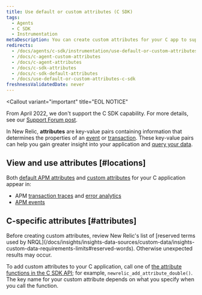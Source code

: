 ```yaml
---
title: Use default or custom attributes (C SDK)
tags:
  - Agents
  - C SDK
  - Instrumentation
metaDescription: You can create custom attributes for your C app to supplement the New Relic event data that automatically includes default APM attributes.
redirects:
  - /docs/agents/c-sdk/instrumentation/use-default-or-custom-attributes-c-sdk
  - /docs/c-agent-custom-attributes
  - /docs/c-agent-attributes
  - /docs/c-sdk-attributes
  - /docs/c-sdk-default-attributes
  - /docs/use-default-or-custom-attributes-c-sdk
freshnessValidatedDate: never
---
```


<Callout
  variant="important"
  title="EOL NOTICE"
  >
From April 2022, we don't support the C SDK capability. For more details, see our [Support Forum post](https://discuss.newrelic.com/t/q1-bulk-eol-announcement-fy23/181744).
</Callout>

In New Relic, <DoNotTranslate>**attributes**</DoNotTranslate> are key-value pairs containing information that determines the properties of an [event](/docs/accounts-partnerships/getting-started-new-relic/glossary#event) or [transaction](/docs/accounts-partnerships/getting-started-new-relic/glossary#transaction). These key-value pairs can help you gain greater insight into your application and [query your data](/docs/query-your-data/explore-query-data/query-builder/introduction-query-builder).

## View and use attributes [#locations]

Both [default APM attributes](/docs/insights/new-relic-insights/decorating-events/apm-default-attributes-insights#transaction-event) and [custom attributes](/docs/agents/manage-apm-agents/agent-data/collect-custom-attributes) for your C application appear in:

* APM [transaction traces](/docs/apm/transactions/transaction-traces/introduction-transaction-traces) and [error analytics](/docs/apm/applications-menu/error-analytics/introduction-error-analytics)
* [APM events](/docs/insights/explore-data/attributes/apm-default-attributes-insights)

## C-specific attributes [#attributes]

<Callout variant="important">
  Before creating custom attributes, review New Relic's list of [reserved terms used by NRQL](/docs/insights/insights-data-sources/custom-data/insights-custom-data-requirements-limits#reserved-words). Otherwise unexpected results may occur.
</Callout>

To add custom attributes to your C application, call one of [the attribute functions in the C SDK API](https://newrelic.github.io/c-sdk/libnewrelic_8h.html#abfe6f64a8eec7d60d8588f8969781d34); for example, `newrelic_add_attribute_double()`. The key name for your custom attribute depends on what you specify when you call the function.

